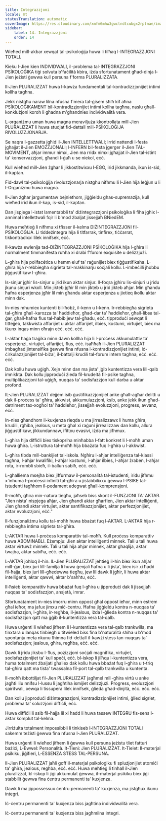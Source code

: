 ```yaml
---
title: Integrazzjoni
locale: mt
statusTranslation: automatic
coverImage: https://res.cloudinary.com/xmfm6mhw3gwctndtcubgx2rptnae/image/upload/v1740337243/small_cover_educacion_fundamental_a051170f1c.webp
sidebar:
    label: 14. Integrazzjoni
    order: 14
---
```

Wieħed mill-akbar xewqat tal-psikoloġija huwa li tilħaq l-INTEGRAZZJONI TOTALI.

Kieku l-Jien kien INDIVIDWALI, il-problema tal-INTEGRAZZJONI PSİKOLOĠIKA tiġi solvuta b'faċilità kbira, iżda sfortunatament għad-dinja l-Jien jeżisti ġewwa kull persuna f'forma PLURALIZZATA.

Il-Jien PLURALIZZAT huwa l-kawża fundamentali tal-kontradizzjonijiet intimi kollha tagħna.

Jekk nistgħu naraw lilna nfusna f'mera tal-ġisem sħiħ kif aħna PSİKOLOĠIKAMENT bil-kontradizzjonijiet intimi kollha tagħna, naslu għall-konklużjoni koroh li għadna m'għandniex individwalità vera.

L-organiżmu uman huwa magna meraviljuża kkontrollata mill-Jien PLURALIZZAT li huwa studjat fid-dettall mill-PSİKOLOĠIJA RIVOLUZZJONARJA.

Se naqra l-gazzetta jgħid il-Jien INTELLETTWALI; Irrid nattendi l-festa jgħajjat il-Jien EMOZZJONALI; l-INFERN bil-festa jgerger il-Jien TAL-MOVIMENT, aħjar immur nimxi, Jien ma rridx nimxi jgħajjat il-Jien tal-istint ta' konservazzjoni, għandi l-ġuħ u se niekol, eċċ.

Kull wieħed mill-Jien żgħar li jikkostitwixxu l-EGO, irid jikkmanda, ikun is-sid, il-kaptan.

Fid-dawl tal-psikoloġija rivoluzzjonarja nistgħu nifhmu li l-Jien hija leġjun u li l-Organiżmu huwa magna.

Il-Jien żgħar jargumentaw bejniethom, jiġġieldu għas-supremazija, kull wieħed irid ikun il-kap, is-sid, il-kaptan.

Dan jispjega l-istat lamentabbli ta' diżintegrazzjoni psikoloġika li fiha jgħix l-annimal intellettwali fqir li b'mod żbaljat jissejjaħ BNiedEM.

Huwa meħtieġ li nifhmu xi tfisser il-kelma DIŻINTEGRAZZJONI fil-PSİKOLOĠIJA. Li tiddeżintegra hija li titfarrak, tinfirex, tiċċarrat, tikkontradixxi lilek innifsek, eċċ.

Il-kawża ewlenija tad-DIŻINTEGRAZZJONI PSİKOLOĠIKA hija l-għira li normalment timmanifesta ruħha xi drabi f'forom exquisite u delizzjużi.

L-għira hija polifacética u hemm eluf ta' raġunijiet biex tiġġustifikaha. L-għira hija r-rebbiegħa sigrieta tal-makkinarju soċjali kollu. L-imbeċilli jħobbu jiġġustifikaw l-għira.

Is-sinjur jgħir lis-sinjur u jrid ikun aktar sinjur. Il-foqra jgħiru lis-sinjuri u jridu jkunu sinjuri wkoll. Min jikteb jgħir lil min jikteb u jrid jikteb aħjar. Min għandu ħafna esperjenza jgħir lil min għandu aktar esperjenza u jixtieq ikollu aktar minn dak.

In-nies mhumiex kuntenti bil-ħobż, il-kenn u l-kenn. Ir-rebbiegħa sigrieta tal-għira għall-karozza ta' ħaddieħor, għad-dar ta' ħaddieħor, għall-libsa tal-ġar, għall-ħafna flus tal-ħabib jew tal-għadu, eċċ. tipproduċi xewqat li tittejjeb, takkwista affarijiet u aktar affarijiet, ilbies, kostumi, virtujiet, biex ma tkunx inqas minn oħrajn eċċ. eċċ. eċċ.

L-aktar ħaġa traġika minn dawn kollha hija li l-proċess akkumulattiv ta' esperjenzi, virtujiet, affarijiet, flus, eċċ. isaħħaħ il-Jien PLURALIZZAT imbagħad jintensifika ġewwa fina nfusna l-kontradizzjonijiet intimi, iċ-ċirkulazzjonijiet tal-biża', il-battalji krudili tal-forum intern tagħna, eċċ. eċċ. eċċ.

Dak kollu huwa uġigħ. Xejn minn dan ma jista' jġib kuntentizza vera lill-qalb imnikkta. Dak kollu jipproduċi żieda fil-krudeltà fil-psike tagħna, multiplikazzjoni tal-uġigħ, nuqqas ta' sodisfazzjon kull darba u aktar profond.

IL-Jien PLURALIZZAT dejjem isib ġustifikazzjonijiet anke għall-agħar delitti u dak il-proċess ta' għira, akkwist, akkumulazzjoni, ksib, anke jekk ikun għad-detriment tax-xogħol ta' ħaddieħor, jissejjaħ evoluzzjoni, progress, avvanz, eċċ.

In-nies għandhom il-kuxjenza rieqda u ma jirrealizzawx li huma għira, krudili, rgħiba, jealous, u meta għal xi raġuni jirrealizzaw dan kollu, allura jiġġustifikaw, jikkundannaw, ifittxu evasivi, iżda ma jifhmux.

L-għira hija diffiċli biex tiskopriha minħabba l-fatt konkret li l-moħħ uman huwa għira. L-istruttura tal-moħħ hija bbażata fuq l-għira u l-akkwist.

L-għira tibda mill-bankijiet tal-iskola. Ngħiru l-aħjar intelliġenza tal-klassi tagħna, l-aħjar kwalifiki, l-aħjar kostumi, l-aħjar ilbies, l-aħjar żraben, l-aħjar rota, ir-rombli sbieħ, il-ballun sabiħ, eċċ. eċċ.

L-għalliema msejħa biex jiffurmaw il-personalità tal-istudenti, iridu jifhmu x'inhuma l-proċessi infiniti tal-għira u jistabbilixxu ġewwa l-PSIKE tal-istudenti tagħhom il-pedament adegwat għall-komprensjoni.

Il-moħħ, għira min-natura tiegħu, jaħseb biss skont il-FUNZJONI TA' AKTAR. "Jien nista' nispjega aħjar, Jien għandi aktar għarfien, Jien aktar intelliġenti, Jien għandi aktar virtujiet, aktar santifikazzjonijiet, aktar perfezzjonijiet, aktar evoluzzjoni, eċċ."

Il-funzjonaliżmu kollu tal-moħħ huwa bbażat fuq l-AKTAR. L-AKTAR hija r-rebbiegħa intima sigrieta tal-għira.

L-AKTAR huwa l-proċess komparattiv tal-moħħ. Kull proċess komparattiv huwa ABOMINABLI. Eżempju: Jien aktar intelliġenti minnek. Tali u tali huwa aktar virtuwż minnek. Tali u tali hija aħjar minnek, aktar għaqlija, aktar twajba, aktar sabiħa, eċċ. eċċ.

L-AKTAR joħloq il-ħin. IL-Jien PLURALIZZAT jeħtieġ il-ħin biex ikun aħjar mill-ġar, biex juri lill-familja li huwa ġenjali ħafna u li jista', biex isir xi ħadd fil-ħajja, biex juri lill-għedewwa tiegħu, jew lil dawk li jgħir, li huwa aktar intelliġenti, aktar qawwi, aktar b'saħħtu, eċċ.

Il-ħsieb komparattiv huwa bbażat fuq l-għira u jipproduċi dak li jissejjaħ nuqqas ta' sodisfazzjon, ansjetà, imrar.

Sfortunatament in-nies imorru minn oppost għal oppost ieħor, minn estrem għal ieħor, ma jafux jimxu miċ-ċentru. Ħafna jiġġieldu kontra n-nuqqas ta' sodisfazzjon, l-għira, ir-regħba, il-jealous, iżda l-ġlieda kontra n-nuqqas ta' sodisfazzjon qatt ma ġġib il-kuntentizza vera tal-qalb.

Huwa urġenti li wieħed jifhem li l-kuntentizza vera tal-qalb trankwilla, ma tinxtara u lanqas tinbiegħ u titwieled biss fina b'naturalità sħiħa u b'mod spontanju meta nkunu fhimna fid-dettall il-kawżi stess tan-nuqqas ta' sodisfazzjon; jealous, għira, regħba, eċċ. eċċ.

Dawk li jridu jiksbu l-flus, pożizzjoni soċjali magnifika, virtujiet, sodisfazzjonijiet ta' kull speċi, eċċ. bl-iskop li jilħqu l-kuntentizza vera, huma totalment żbaljati għaliex dak kollu huwa bbażat fuq l-għira u t-triq tal-għira qatt ma tista' twassalna fil-port tal-qalb trankwilla u kuntenta.

Il-moħħ ibbottiljat fil-Jien PLURALIZZAT jagħmel mill-għira virtù u anke jagħti lilu nnifsu l-lussu li jagħtiha ismijiet delizzjużi. Progress, evoluzzjoni spiritwali, xewqa li tissupera lilek innifsek, ġlieda għad-dinjità, eċċ. eċċ. eċċ.

Dan kollu jipproduċi diżintegrazzjoni, kontradizzjonijiet intimi, ġlied sigriet, problema ta' soluzzjoni diffiċli, eċċ.

Huwa diffiċli li ssib fil-ħajja lil xi ħadd li huwa tassew INTEGRU fis-sens l-aktar komplut tal-kelma.

Jirriżulta totalment impossibbli li tinkiseb l-INTEGRAZZJONI TOTALI sakemm teżisti ġewwa fina nfusna l-Jien PLURALIZZAT.

Huwa urġenti li wieħed jifhem li ġewwa kull persuna jeżistu tliet fatturi bażiċi, L-Ewwel: Personalità. It-Tieni: Jien PLURALIZZAT. It-Tielet: Il-materjal psikiku, jiġifieri, L-ESSENZA STESS TAL-PERSUNA.

Il-Jien PLURALIZZAT jaħli goff il-materjal psikoloġiku fi splużjonijiet atomiċi ta' għira, jealous, regħba, eċċ. eċċ. Huwa meħtieġ li tinħall il-Jien pluralizzat, bl-iskop li jiġi akkumulat ġewwa, il-materjal psikiku biex jiġi stabbilit ġewwa fina ċentru permanenti ta' kuxjenza.

Dawk li ma jippossessux ċentru permanenti ta' kuxjenza, ma jistgħux ikunu integri.

Iċ-ċentru permanenti ta' kuxjenza biss jagħtina individwalità vera.

Iċ-ċentru permanenti ta' kuxjenza biss jagħmilna integri.

